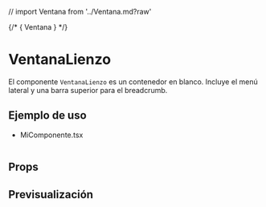 // import Ventana from '../Ventana.md?raw'

<Meta of={EncabezadoStories} />

{/* <Markdown>{ Ventana }</Markdown> */}

# VentanaLienzo
El componente `VentanaLienzo` es un contenedor en blanco. Incluye el menú lateral y una barra superior para el breadcrumb.

## Ejemplo de uso

- MiComponente.tsx
```tsx

```

## Props

<ArgTypes />

## Previsualización

<Stories />

